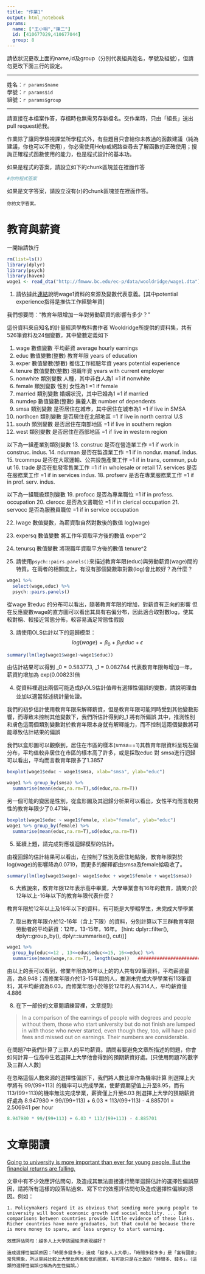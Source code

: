 ---
title: "作業1"
output: html_notebook
params:
  name: ["王小明","陳二"]
  id: [410677029,410677044]
  group: 8
---
請依狀況更改上面的name,id及group（分別代表組員姓名，學號及組號），但請勿更改下面三行的設定。  

***
姓名：`r params$name`  
學號：`r params$id`  
組號：`r params$group`  

***

請直接在本檔案作答，存檔時也無需另存新檔名。交作業時，只由「組長」送出pull request給我。

作業除了讓同學檢視課堂所學程式外，有些題目只會給你未教過的函數建議（純為建議，你也可以不使用），你必需使用Help或網路查尋去了解函數的正確使用；搜詢正確程式函數使用的能力，也是程式設計的基本功。

如果是程式的答案，請設立如下的chunk區塊並在裡面作答
```{r}
#你的程式答案
```

如果是文字答案，請設立沒有{r}的chunk區塊並在裡面作答。
```
你的文字答案。
```

# 教育與薪資 

一開始請執行
```{r}
rm(list=ls())
library(dplyr)
library(psych)
library(haven)
wage1 <- read_dta("http://fmwww.bc.edu/ec-p/data/wooldridge/wage1.dta")
```

1. 請依據此[連結](http://fmwww.bc.edu/ec-p/data/wooldridge/wage1.des)說明wage1資料的來源及變數代表意義。[其中potential experience指得是推估工作經驗年資]

我們想要問："教育年限增加一年對勞動薪資的影響有多少？"

這份資料來自知名的計量經濟學教科書作者 Wooldridge所提供的資料集，共有526筆資料及24個變數，其中變數定義如下

  1. wage                     數值變數        平均薪資 average hourly earnings
  2. educ                     數值變數(整數)  教育年限 years of education
  3. exper                    數值變數(整數)  推估工作經驗年資 years potential experience
  4. tenure                   數值變數(整數)  現職年資 years with current employer
  5. nonwhite                 類別變數  人種，其中非白人為1 =1 if nonwhite
  6. female                   類別變數  性別  女性為1 =1 if female
  7. married                  類別變數  婚姻狀況，其中已婚為1 =1 if married
  8. numdep                   數值變數(整數)  撫養人數  number of dependents
  9. smsa                     類別變數  是否居住在城市，其中居住在城市為1 =1 if live in SMSA
 10. northcen                 類別變數  是否居住在北部地區  =1 if live in north central U.S
 11. south                    類別變數  是否居住在南部地區  =1 if live in southern region
 12. west                     類別變數  是否居住在西部地區  =1 if live in western region
 
  以下為一組產業別類別變數
 13. construc                 是否在營造業工作  =1 if work in construc. indus.
 14. ndurman                  是否在製造業工作  =1 if in nondur. manuf. indus.
 15. trcommpu                 是否在大眾運輸、公共設施產業工作  =1 if in trans, commun, pub ut
 16. trade                    是否在批發零售業工作  =1 if in wholesale or retail
 17. services                 是否在服務業工作  =1 if in services indus.
 18. profserv                 是否在專業服務業工作  =1 if in prof. serv. indus.

  以下為一組職級類別變數
 19. profocc                  是否為專業職位  =1 if in profess. occupation
 20. clerocc                  是否為文書職位  =1 if in clerical occupation
 21. servocc                  是否為服務員職位  =1 if in service occupation
 
 
 22. lwage                    數值變數，為薪資取自然對數後的數值  log(wage)
 23. expersq                  數值變數  將工作年資取平方後的數值  exper^2
 24. tenursq                  數值變數  將現職年資取平方後的數值  tenure^2


2. 請使用`psych::pairs.panels()`來描述教育年限(educ)與勞動薪資(wage)間的特質。在兩者的相關度上，有沒有那個變數取對數(log)會比較好？為什麼？

```{r}
wage1 %>%
  select(wage,educ) %>%
  psych::pairs.panels()


```
從wage 對educ 的分布可以看出，隨著教育年限的增加，對薪資有正向的影響
但在反應變數wage的直方圖可以看出其具有右偏分布，因此適合取對數log，使其較對稱、較接近常態分佈，較容易滿足常態性假設


3. 請使用OLS估計以下的迴歸模型：
$$log(wage)=\beta_0+\beta_1 educ+\epsilon$$
```{r}
summary(lm(log(wage1$wage)~wage1$educ))

```

由估計結果可以得到 \beta_0 = 0.583773, \beta_1 = 0.082744
代表教育年限每增加一年，薪資約增加為 exp(0.00823)倍

4. 從資料裡選出兩個可能造成$\beta_1$OLS估計值帶有選擇性偏誤的變數，請說明理由並加以適當敍述統計量佐證。

我們的初步估計使用教育年限來解釋薪資，但是教育年限可能同時受到其他變數影響，而導致未控制其他變數下，我們所估計得到的\beta_1 將有所偏誤
其中，推測性別和膚色這兩個類別變數對於教育年限本身就有解釋能力，而不控制這兩個變數將可能導致估計結果的偏誤

我們以盒形圖可以觀察到，居住在市區的樣本(smsa==1)其教育年限資料呈現左偏分布，平均值較非居住在市區的樣本高了許多，或是採取educ 對 smsa進行迴歸可以看出，平均而言教育年限多了1.3857

```{r}
boxplot(wage1$educ ~ wage1$smsa, xlab="smsa", ylab="educ")

wage1 %>% group_by(smsa) %>%
  summarise(mean(educ,na.rm=T),sd(educ,na.rm=T))

```

另一個可能的變因是性別，從盒形圖及其迴歸分析果可以看出，女性平均而言較男性的教育年限少了0.471年，
```{r}

boxplot(wage1$educ ~ wage1$female, xlab="female", ylab="educ")
wage1 %>% group_by(female) %>%
  summarise(mean(educ,na.rm=T),sd(educ,na.rm=T))

```


5. 延續上題，請完成對應複迴歸模型的估計。

由複回歸的估計結果可以看出，在控制了性別及居住地點後，教育年限對於log(wage)的影響降為0.0719，而更多的解釋都由smsa及female給吸收了。

```{r}
summary(lm(log(wage1$wage)~ wage1$educ + wage1$female + wage1$smsa))

```

6. 大致說來，教育年限12年表示高中畢業，大學畢業會有16年的教育，請問介於12年以上-16年以下的教育年限代表什麼？

教育年限於12年以上及16年以下的資料，有可能是大學輟學生，未完成大學學業

7. 取出教育年限介於12-16年（含上下限）的資料，分別計算以下三群教育年限勞動者的平均薪資：12年，13-15年，16年。
[hint: dplyr::filter(), dplyr::group_by(), dplyr::summarise(), cut()]

```{r}

wage1 %>%
  group_by(educ<=12 , 13<=educ&educ<=15, 16<=educ) %>%
  summarise(mean(wage,na.rm=T), length(wage))   ####################### 蠢到不行的方法##################

```
由以上的表可以看到，修業年限為16年以上的的人共有99筆資料，平均薪資最高，為8.948；而修業年限介於13-15年間的人，推測未完成大學學業有113筆資料，其平均薪資為6.03，而修業年限小於等於12年的人有314人，平均薪資僅4.886


8. 在下一部份的文章閱讀練習裡，文章提到: 

> In a comparison of the earnings of people with degrees and people without them, those who start university but do not finish are lumped in with those who never started, even though they, too, will have paid fees and missed out on earnings. Their numbers are considerable. 

在問題7中我們計算了三群人的平均薪資。請問若要避免文章所描述的問題，你會如何計算一位高中生若選擇上大學他會得到的預期薪資好處。[只使用問題7的數字及三群人人數]

在忽略這個人數來源的選擇性偏誤下，我們將人數比率作為機率計算
則選擇上大學將有 99/(99+113) 的機率可以完成學業，使薪資期望值上升至8.95，而有113/(99+113)的機率無法完成學業，薪資僅上升至6.03
則選擇上大學的預期薪資好處為  8.947980 * 99/(99+113) + 6.03 * 113/(99+113) - 4.885701 = 2.506941 per hour

```{r}
8.947980 * 99/(99+113) + 6.03 * 113/(99+113) - 4.885701

```

# 文章閱讀
[Going to university is more important than ever for young people.
But the financial returns are falling.](https://www.economist.com/news/international/21736151-financial-returns-are-falling-going-university-more-important-ever)

文章中有不少效應評估問句，及造成其無法直接進行簡單迴歸估計的選擇性偏誤原因，請將所有這樣的段落貼過來、寫下它的效應評估問句及造成選擇性偏誤的原因。例如：

```
1. Policymakers regard it as obvious that sending more young people to university will boost economic growth and social mobility. ... But comparisons between countries provide little evidence of these links. Richer countries have more graduates, but that could be because there is more money to spare, and less urgency to start earning.

效應評估問句：越多人上大學該國經濟表現越好？

造成選擇性偏誤原因：「時間多錢多多」造成「越多人上大學」，「時間多錢多多」是「富有國家」常見現象，所以單純比較上大學比例高和低的國家，有可能只是在比誰的「時間多、錢多」。（這類的選擇性偏誤也稱為內生性偏誤。）
```